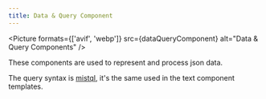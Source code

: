---
title: Data & Query Component
---


<Picture
    formats={['avif', 'webp']}
    src={dataQueryComponent}
    alt="Data & Query Components"
/>

These components are used to represent and process json data.

The query syntax is [mistql](https://www.mistql.com), it's the same used in the text component templates.
